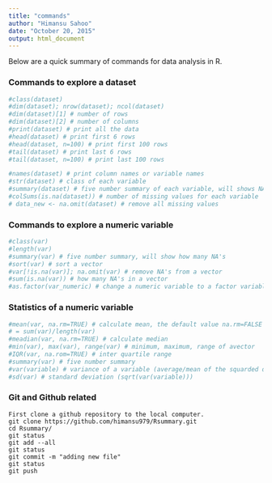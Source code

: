 ```yaml
---
title: "commands"
author: "Himansu Sahoo"
date: "October 20, 2015"
output: html_document
---
```


Below are a quick summary of commands for data analysis in R.

### Commands to explore a dataset

```r
#class(dataset)
#dim(dataset); nrow(dataset); ncol(dataset)
#dim(dataset)[1] # number of rows
#dim(dataset)[2] # number of columns
#print(dataset) # print all the data
#head(dataset) # print first 6 rows
#head(dataset, n=100) # print first 100 rows
#tail(dataset) # print last 6 rows
#tail(dataset, n=100) # print last 100 rows
```


```r
#names(dataset) # print column names or variable names
#str(dataset) # class of each variable
#summary(dataset) # five number summary of each variable, will shows NA's, empty values
#colSums(is.na(dataset)) # number of missing values for each variable
# data_new <- na.omit(dataset) # remove all missing values
```

### Commands to explore a numeric variable
```r
#class(var)
#length(var)
#summary(var) # five number summary, will show how many NA's
#sort(var) # sort a vector
#var[!is.na(var)]; na.omit(var) # remove NA's from a vector
#sum(is.na(var)) # how many NA's in a vector
#as.factor(var_numeric) # change a numeric variable to a factor variable
```

### Statistics of a numeric variable
```r
#mean(var, na.rm=TRUE) # calculate mean, the default value na.rm=FALSE
# = sum(var)/length(var)
#meadian(var, na.rm=TRUE) # calculate median
#min(var), max(var), range(var) # minimum, maximum, range of avector
#IQR(var, na.rom=TRUE) # inter quartile range
#summary(var) # five number summary
#var(variable) # variance of a variable (average/mean of the squarded differences from the mean)
#sd(var) # standard deviation (sqrt(var(variable)))
```

### Git and Github related
```
First clone a github repository to the local computer.
git clone https://github.com/himansu979/Rsummary.git
cd Rsummary/
git status
git add --all
git status
git commit -m "adding new file"
git status
git push
```









